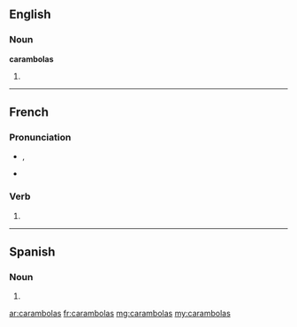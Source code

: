 ==English==

===Noun===
'''carambolas'''

# {{plural of|carambola}}

----

==French==

===Pronunciation===
* {{IPA|lang=fr|/ka.ʁɑ̃.bɔ.la/}}, {{X-SAMPA|/ka.RA~.bO.la/|lang=fr}}
* {{homophones|carambola|carambolât}}

===Verb===
{{fr-verb-form}}

# {{conjugation of|caramboler||2|s|[[past historic]]|lang=fr}}

----

==Spanish==

===Noun===
{{head|lang=es|g=f|g2=p}}

{{plural of|carambola}}

# {{defn|Spanish}}

[[ar:carambolas]]
[[fr:carambolas]]
[[mg:carambolas]]
[[my:carambolas]]